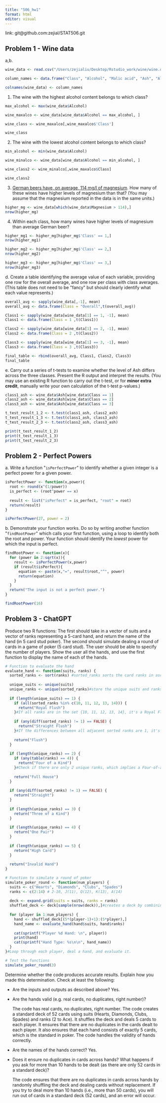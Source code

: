 ```yaml
---
title: "506_hw1"
format: html
editor: visual
---
```


link: git\@github.com:zejial/STAT506.git

## **Problem 1 - Wine data**

a,b.

```r
wine_data <- read.csv("/Users/zejialiu/Desktop/Rstudio_work/wine/wine.data", header = FALSE, sep = ",")

column_names <- data.frame("Class", "Alcohol", "Malic acid", "Ash", "Alcalinity of ash", "Magnesium", "Total phenols", "Flavanoids", "Nonflavanoid phenols", "Proanthocyanins", "Color intensity", "Hue", "OD280/OD315 of diluted wines", "Proline")

colnames(wine_data) <- column_names

```

1.  The wine with the highest alcohol content belongs to which class?

```r
max_alcohol <- max(wine_data$Alcohol)

wine_maxalco <- wine_data[wine_data$Alcohol == max_alcohol, ]

wine_class <- wine_maxalco[,wine_maxalco$'Class']

wine_class
```

2.  The wine with the lowest alcohol content belongs to which class?

```r
min_alcohol <- min(wine_data$Alcohol)

wine_minalco <- wine_data[wine_data$Alcohol == min_alcohol, ]

wine_class2 <- wine_minalco[,wine_maxalco$Class]

wine_class2
```

3.  [German beers have, on average, 114 mg/l of magnesium](https://mgwater.com/beer.shtml). How many of these wines have higher levels of magnesium than that? (You may assume that the magnesium reported in the data is in the same units.)

```r
higher_mg <- wine_data[which(wine_data$Magnesium > 114),]
nrow(higher_mg)
```

4.  Within each class, how many wines have higher levels of magnesium than average German beer?

```r
higher_mg1 <- higher_mg[higher_mg$'Class' == 1,]
nrow(higher_mg1)

```

```r
higher_mg2 <- higher_mg[higher_mg$'Class' == 2,]
nrow(higher_mg2)
```

```r
higher_mg3 <- higher_mg[higher_mg$'Class' == 3,]
nrow(higher_mg3)
```

d\. Create a table identifying the average value of each variable, providing one row for the overall average, and one row per class with class averages. (This table does not need to be \"fancy\" but should clearly identify what each value represents.)

```r
overall_avg <- sapply(wine_data[,-1], mean)
overall_avg <- data.frame(Class = "Overall",t(overall_avg))

Class1 <- sapply(wine_data[wine_data[1] == 1, -1], mean)
Class1 <- data.frame(Class = 1 ,t(Class1))

Class2 <- sapply(wine_data[wine_data[1] == 2, -1], mean)
Class2 <- data.frame(Class = 2 ,t(Class2))

Class3 <- sapply(wine_data[wine_data[1] == 3, -1], mean)
Class3 <- data.frame(Class = 3 ,t(Class3))

final_table <- rbind(overall_avg, Class1, Class2, Class3)
final_table
```

e\. Carry out a series of t-tests to examine whether the level of Ash differs across the three classes. Present the R output and interpret the results. (You may use an existing R function to carry out the t-test, or for **minor extra credit**, manually write your own calculation of the t-test p-values.)

```r
class1_ash <- wine_data$Ash[wine_data$Class == 1]
class2_ash <- wine_data$Ash[wine_data$Class == 2]
class3_ash <- wine_data$Ash[wine_data$Class == 3]

t_test_result_1_2 <- t.test(class1_ash, class2_ash)
t_test_result_1_3 <- t.test(class1_ash, class3_ash)
t_test_result_2_3 <- t.test(class2_ash, class3_ash)

print(t_test_result_1_2)
print(t_test_result_1_3)
print(t_test_result_2_3)
```

## **Problem 2 - Perfect Powers**

a\. Write a function \"`isPerfectPower`\" to identify whether a given integer is a perfect power for a given power. 

```r
isPerfectPower <- function(x,power){
  root <- round(x^(1/power))
  is_perfect <- (root^power == x)
  
  result <- list("isPerfect" = is_perfect, "root" = root)
  return(result)
}

isPerfectPower(27, power = 2)
```

b\. Demonstrate your function works. Do so by writing another function \"`findRootPower`\" which calls your first function, using a loop to identify both the root and power. Your function should identify the *lowest* power for which the input is perfect.

```r
findRootPower <- function(x){
  for (power in 2:sqrt(x)){
    result <- isPerfectPower(x,power)
    if (result$isPerfect){
      equation <- paste(x,"=", result$root,"^", power)
      return(equation)
    }
  }
  return("The input is not a perfect power.")
}

findRootPower(16)
```

## **Problem 3 - ChatGPT**

Produce two R functions: The first should take in a vector of suits and a vector of ranks representing a 5-card hand, and return the name of the hand (in 5 card stud poker). The second should simulate dealing a round of cards in a game of poker (5 card stud). The user should be able to specify the number of players. Show the user all the hands, and use the first function to display the name of each of the hands.

```r
# Function to evaluate the hand
evaluate_hand <- function(suits, ranks) {
  sorted_ranks <- sort(ranks) #sorted_ranks sorts the card ranks in ascending order to simplify checking for straight patterns.
  
  unique_suits <- unique(suits)
  unique_ranks <- unique(sorted_ranks)#store the unique suits and ranks in the hand, respectively.
  
  if (length(unique_suits) == 1) {
    if (all(sorted_ranks %in% c(10, 11, 12, 13, 14))) {
      return("Royal Flush")
    }#If all ranks are in the set {10, 11, 12, 13, 14}, it's a Royal Flush.
    
    if (any(diff(sorted_ranks) != 1) == FALSE) {
      return("Straight Flush")
    }#If the differences between all adjacent sorted ranks are 1, it's a Straight Flush.
    
    return("Flush")
  }
  
  if (length(unique_ranks) == 2) {
    if (any(table(ranks) == 4)) {
      return("Four of a Kind")
    }#Check if there are only 2 unique ranks, which implies a Four-of-a-Kind or Full House.
    
    return("Full House")
  }
  
  if (any(diff(sorted_ranks) != 1) == FALSE) {
    return("Straight")
  }
  
  if (length(unique_ranks) == 3) {
    return("Three of a Kind")
  }
  
  if (length(unique_ranks) == 4) {
    return("One Pair")
  }
  
  if (length(unique_ranks) == 5) {
    return("High Card")
  }
  
  return("Invalid Hand")
}

# Function to simulate a round of poker
simulate_poker_round <- function(num_players) {
  suits <- c("Hearts", "Diamonds", "Clubs", "Spades")
  ranks <- c(2:14) # 2-10, J(11), Q(12), K(13), A(14)
  
  deck <- expand.grid(suits = suits, ranks = ranks)
  shuffled_deck <- deck[sample(nrow(deck)),]#creates a deck by combining all possible combinations of suits and ranks using the expand.grid function and shuffles the deck randomly.
  
  for (player in 1:num_players) {
    hand <- shuffled_deck[(5*(player-1)+1):(5*player),]
    hand_name <- evaluate_hand(hand$suits, hand$ranks)
    
    cat(sprintf("Player %d Hand: \n", player))
    print(hand)
    cat(sprintf("Hand Type: %s\n\n", hand_name))
  }
}#Loop through each player, deal a hand, and evaluate it.

# Test the functions
simulate_poker_round(3)

```

Determine whether the code produces accurate results. Explain how you made this determination. Check at least the following:

-   Are the inputs and outputs as described above? Yes.

-   Are the hands valid (e.g. real cards, no duplicates, right number)?

    The code has real cards, no duplicates, right number. The code creates a standard deck of 52 cards using suits (Hearts, Diamonds, Clubs, Spades) and ranks (2 to Ace). It shuffles the deck and deals 5 cards to each player. It ensures that there are no duplicates in the cards dealt to each player. It also ensures that each hand consists of exactly 5 cards, which is the standard in poker. The code handles the validity of hands correctly.

-   Are the names of the hands correct? Yes.

-   Does it ensure no duplicates in cards across hands? What happens if you ask for more than 10 hands to be dealt (as there are only 52 cards in a standard deck)?

    The code ensures that there are no duplicates in cards across hands by randomly shuffling the deck and dealing cards without replacement. If you try to deal more than 10 hands (i.e., more than 50 cards), you will run out of cards in a standard deck (52 cards), and an error will occur.
